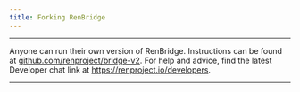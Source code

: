 ```yaml
---
title: Forking RenBridge
---
```


<hr />

Anyone can run their own version of RenBridge. Instructions can be found at [github.com/renproject/bridge-v2](https://github.com/renproject/bridge-v2#forking). For help and advice, find the latest Developer chat link at https://renproject.io/developers.

<hr />
